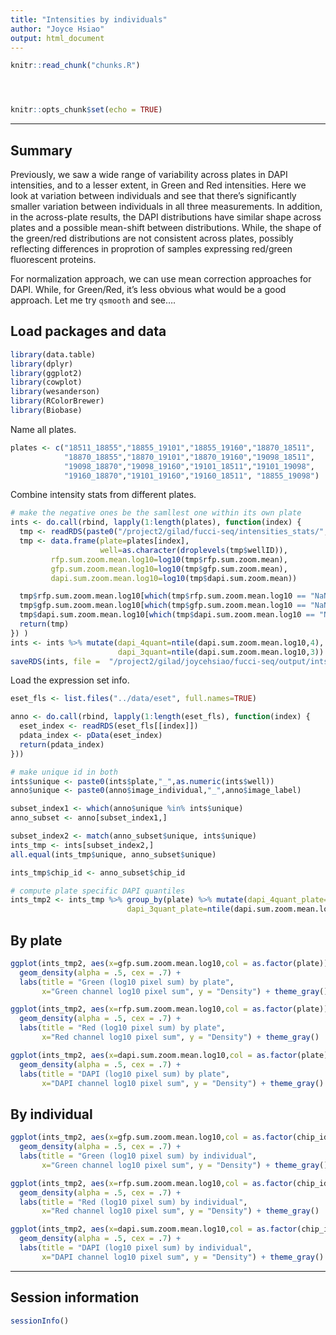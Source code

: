 ```yaml
---
title: "Intensities by individuals"
author: "Joyce Hsiao"
output: html_document
---
```


<!-- The file analysis/chunks.R contains chunks that define default settings
shared across the workflowr files. -->
```r
knitr::read_chunk("chunks.R")
```

<!-- Update knitr chunk options -->
```r
```

<!-- Insert the date the file was last updated -->
```r
```

<!-- Insert the code version (Git commit SHA1) if Git repository exists and R
 package git2r is installed -->
```r
```

```r
knitr::opts_chunk$set(echo = TRUE)
```

---

## Summary

Previously, we saw a wide range of variability across plates in DAPI intensities, and to a lesser extent, in Green and Red intensities. Here we look at variation between individuals and see that there's significantly smaller variation between individuals in all three measurements. 
In addition, in the across-plate results, the DAPI distributions have similar shape across plates and a possible mean-shift between distributions. While, the shape of the green/red distributions are not consistent across plates, possibly reflecting differences in proprotion of samples expressing red/green fluorescent proteins.

For normalization approach, we can use mean correction approaches for DAPI. While, for Green/Red, it's less obvious what would be a good approach. Let me try `qsmooth` and see....


## Load packages and data

```r
library(data.table)
library(dplyr)
library(ggplot2)
library(cowplot)
library(wesanderson)
library(RColorBrewer)
library(Biobase)
```

Name all plates.

```r
plates <- c("18511_18855","18855_19101","18855_19160","18870_18511",
            "18870_18855","18870_19101","18870_19160","19098_18511",
            "19098_18870","19098_19160","19101_18511","19101_19098",
            "19160_18870","19101_19160","19160_18511", "18855_19098")
```

Combine intensity stats from different plates.

```r
# make the negative ones be the samllest one within its own plate
ints <- do.call(rbind, lapply(1:length(plates), function(index) {
  tmp <- readRDS(paste0("/project2/gilad/fucci-seq/intensities_stats/",plates[index],".stats.rds"))
  tmp <- data.frame(plate=plates[index], 
                    well=as.character(droplevels(tmp$wellID)),
         rfp.sum.zoom.mean.log10=log10(tmp$rfp.sum.zoom.mean),
         gfp.sum.zoom.mean.log10=log10(tmp$gfp.sum.zoom.mean),
         dapi.sum.zoom.mean.log10=log10(tmp$dapi.sum.zoom.mean))

  tmp$rfp.sum.zoom.mean.log10[which(tmp$rfp.sum.zoom.mean.log10 == "NaN")] <- min(tmp$rfp.sum.zoom.mean.log10, na.rm=TRUE)
  tmp$gfp.sum.zoom.mean.log10[which(tmp$gfp.sum.zoom.mean.log10 == "NaN")] <- min(tmp$gfp.sum.zoom.mean.log10, na.rm=TRUE)
  tmp$dapi.sum.zoom.mean.log10[which(tmp$dapi.sum.zoom.mean.log10 == "NaN")] <- min(tmp$dapi.sum.zoom.mean.log10, na.rm=TRUE)
  return(tmp)  
}) )
ints <- ints %>% mutate(dapi_4quant=ntile(dapi.sum.zoom.mean.log10,4),
                        dapi_3quant=ntile(dapi.sum.zoom.mean.log10,3))
saveRDS(ints, file =  "/project2/gilad/joycehsiao/fucci-seq/output/ints.long.rds")
```


Load the expression set info.

```r
eset_fls <- list.files("../data/eset", full.names=TRUE)

anno <- do.call(rbind, lapply(1:length(eset_fls), function(index) {
  eset_index <- readRDS(eset_fls[[index]])
  pdata_index <- pData(eset_index)
  return(pdata_index)
}))

# make unique id in both
ints$unique <- paste0(ints$plate,"_",as.numeric(ints$well))
anno$unique <- paste0(anno$image_individual,"_",anno$image_label)

subset_index1 <- which(anno$unique %in% ints$unique)
anno_subset <- anno[subset_index1,]

subset_index2 <- match(anno_subset$unique, ints$unique)
ints_tmp <- ints[subset_index2,]
all.equal(ints_tmp$unique, anno_subset$unique)

ints_tmp$chip_id <- anno_subset$chip_id

# compute plate specific DAPI quantiles
ints_tmp2 <- ints_tmp %>% group_by(plate) %>% mutate(dapi_4quant_plate=ntile(dapi.sum.zoom.mean.log10,4),
                          dapi_3quant_plate=ntile(dapi.sum.zoom.mean.log10,3))
```


## By plate


```r
ggplot(ints_tmp2, aes(x=gfp.sum.zoom.mean.log10,col = as.factor(plate))) + 
  geom_density(alpha = .5, cex = .7) + 
  labs(title = "Green (log10 pixel sum) by plate",
       x="Green channel log10 pixel sum", y = "Density") + theme_gray() 

ggplot(ints_tmp2, aes(x=rfp.sum.zoom.mean.log10,col = as.factor(plate))) + 
  geom_density(alpha = .5, cex = .7) + 
  labs(title = "Red (log10 pixel sum) by plate",
       x="Red channel log10 pixel sum", y = "Density") + theme_gray() 

ggplot(ints_tmp2, aes(x=dapi.sum.zoom.mean.log10,col = as.factor(plate))) + 
  geom_density(alpha = .5, cex = .7) + 
  labs(title = "DAPI (log10 pixel sum) by plate",
       x="DAPI channel log10 pixel sum", y = "Density") + theme_gray() 
```


## By individual

```r
ggplot(ints_tmp2, aes(x=gfp.sum.zoom.mean.log10,col = as.factor(chip_id))) + 
  geom_density(alpha = .5, cex = .7) + 
  labs(title = "Green (log10 pixel sum) by individual",
       x="Green channel log10 pixel sum", y = "Density") + theme_gray() 

ggplot(ints_tmp2, aes(x=rfp.sum.zoom.mean.log10,col = as.factor(chip_id))) + 
  geom_density(alpha = .5, cex = .7) + 
  labs(title = "Red (log10 pixel sum) by individual",
       x="Red channel log10 pixel sum", y = "Density") + theme_gray() 

ggplot(ints_tmp2, aes(x=dapi.sum.zoom.mean.log10,col = as.factor(chip_id))) + 
  geom_density(alpha = .5, cex = .7) + 
  labs(title = "DAPI (log10 pixel sum) by individual",
       x="DAPI channel log10 pixel sum", y = "Density") + theme_gray() 
```

---

## Session information

```r
sessionInfo()
```


